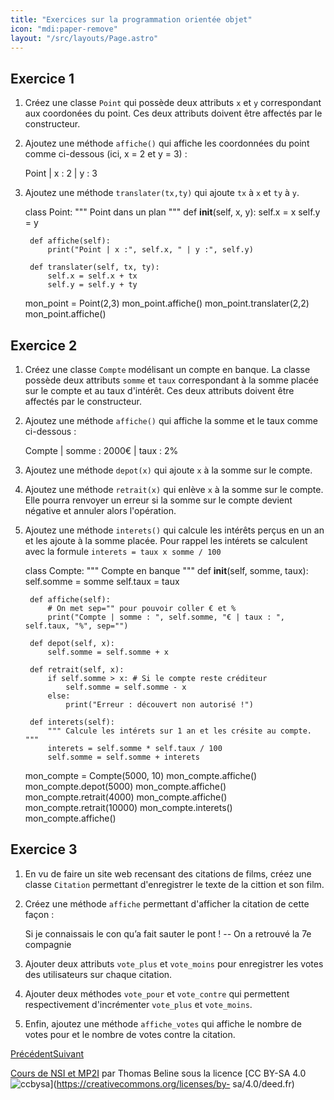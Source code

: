 ```yaml
---
title: "Exercices sur la programmation orientée objet"
icon: "mdi:paper-remove"
layout: "/src/layouts/Page.astro"
---
```

 


## Exercice 1

1. Créez une classe `Point` qui possède deux attributs `x` et `y`
correspondant aux coordonées du point. Ces deux attributs doivent être
affectés par le constructeur.  
2. Ajoutez une méthode `affiche()` qui affiche les coordonnées du point
comme ci-dessous (ici, x = 2 et y = 3) :

    
    
    Point | x : 2 | y : 3

3. Ajoutez une méthode `translater(tx,ty)` qui ajoute `tx` à `x` et `ty` à
`y`.

    
    
    class Point:
        """ Point dans un plan """
        def __init__(self, x, y):
            self.x = x
            self.y = y
    
        def affiche(self):
            print("Point | x :", self.x, " | y :", self.y)
    
        def translater(self, tx, ty):
            self.x = self.x + tx
            self.y = self.y + ty
    
    mon_point = Point(2,3)
    mon_point.affiche()
    mon_point.translater(2,2)
    mon_point.affiche()

## Exercice 2

1. Créez une classe `Compte` modélisant un compte en banque. La classe
possède deux attributs `somme` et `taux` correspondant à la somme placée sur
le compte et au taux d'intérêt. Ces deux attributs doivent être affectés par
le constructeur.  
2. Ajoutez une méthode `affiche()` qui affiche la somme et le taux comme
ci-dessous :

    
    
    Compte | somme : 2000€ | taux : 2%

3. Ajoutez une méthode `depot(x)` qui ajoute `x` à la somme sur le compte.

4. Ajoutez une méthode `retrait(x)` qui enlève `x` à la somme sur le
compte. Elle pourra renvoyer un erreur si la somme sur le compte devient
négative et annuler alors l'opération.

5. Ajoutez une méthode `interets()` qui calcule les intérêts perçus en un
an et les ajoute à la somme placée. Pour rappel les intérets se calculent avec
la formule `interets = taux x somme / 100`

    
    
    class Compte:
        """ Compte en banque """
        def __init__(self, somme, taux):
            self.somme = somme
            self.taux = taux
    
        def affiche(self):
            # On met sep="" pour pouvoir coller € et %
            print("Compte | somme : ", self.somme, "€ | taux : ", self.taux, "%", sep="")
    
        def depot(self, x):
            self.somme = self.somme + x
    
        def retrait(self, x):
            if self.somme > x: # Si le compte reste créditeur
                self.somme = self.somme - x
            else:
                print("Erreur : découvert non autorisé !")
    
        def interets(self):
            """ Calcule les intérets sur 1 an et les crésite au compte. """
            interets = self.somme * self.taux / 100
            self.somme = self.somme + interets
    
    mon_compte = Compte(5000, 10)
    mon_compte.affiche()
    mon_compte.depot(5000)
    mon_compte.affiche()
    mon_compte.retrait(4000)
    mon_compte.affiche()
    mon_compte.retrait(10000)
    mon_compte.interets()
    mon_compte.affiche()

## Exercice 3

1. En vu de faire un site web recensant des citations de films, créez une
classe `Citation` permettant d'enregistrer le texte de la cittion et son film.

2. Créez une méthode `affiche` permettant d'afficher la citation de cette
façon :

    
    
    Si je connaissais le con qu’a fait sauter le pont !
     -- On a retrouvé la 7e compagnie

3. Ajouter deux attributs `vote_plus` et `vote_moins` pour enregistrer les
votes des utilisateurs sur chaque citation.

4. Ajouter deux méthodes `vote_pour` et `vote_contre` qui permettent
respectivement d'incrémenter `vote_plus` et `vote_moins`.

5. Enfin, ajoutez une méthode `affiche_votes` qui affiche le nombre de
votes pour et le nombre de votes contre la citation.

[Précédent](programmation-orientee-objet)[Suivant](poo-hors-programme)

[Cours de NSI et MP2I](https://kxs.fr/cours/) par Thomas Beline sous la
licence [CC BY-SA 4.0
![ccbysa](//cours/ccbysa.svg)](https://creativecommons.org/licenses/by-
sa/4.0/deed.fr)

